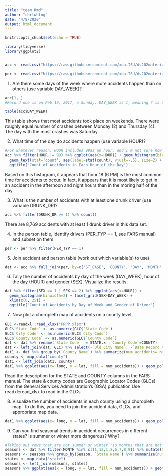 ```yaml
---
title: "team.Rmd"
author: "chrlwhtng"
date: "4/8/2020"
output: html_document
---
```


```r
knitr::opts_chunk$set(echo = TRUE)
```

```r
library(tidyverse)
library(ggplot2)


acc <- read.csv("https://raw.githubusercontent.com/xdaiISU/ds202materials/master/hwlabs/fars2017/accident.csv", stringsAsFactors = FALSE)

per <- read.csv("https://raw.githubusercontent.com/xdaiISU/ds202materials/master/hwlabs/fars2017/person.csv", stringsAsFactors = FALSE)
```

1. Are there some days of the week where more accidents happen than on others (use variable DAY_WEEK)?
```r
acc[1, ]
#Record one is on Feb 19, 2017, a Sunday. DAY_WEEK is 1, meaning 7 is Saturday, etc.

table(acc$DAY_WEEK)
```

This table shows that most accidents took place on weekends. There were roughly equal number of crashes between Monday (2) and Thursday (4). The day with the most crashes was Saturday.

2. What time of the day do accidents happen (use variable HOUR)?
```r
#For whatever reason, HOUR includes 99as an hour, and I'm not sure how to include that.
acc %>% filter(HOUR != 99) %>% ggplot(aes(x=HOUR)) + geom_histogram(binwidth=1) + 
  geom_text(stat='count', aes(label=stat(count), vjust=-.5), size=2) + 
  ggtitle("Count of Accidents in Each Hour of the Day")
```

Based on this histogram, it appears that hour 18 (6 PM) is the most common time for accidents to occur. In fact, it appears that it is most likely to get in an accident in the afternoon and night hours than in the moring half of the day.

3. What is the number of accidents with at least one drunk driver (use variable DRUNK_DR)?
```r
acc %>% filter(DRUNK_DR >= 1) %>% count()

```

There are 8,769 accidents with at least 1 drunk driver in this data set.

4. In the person table, identify drivers (PER_TYP == 1, see FARS manual) and subset on them.
```r
per <- per %>% filter(PER_TYP == 1)
```

5. Join accident and person table (work out which variable(s) to use)
```r
dat <- acc %>% full_join(per, by=c('ST_CASE', 'COUNTY', 'DAY', 'MONTH', 'HOUR', 'MINUTE'))

```

6. Tally the number of accidents by day of the week (DAY_WEEK), hour of the day (HOUR) and gender (SEX). Visualize the results.
```r
dat %>% filter(SEX == 1 | SEX == 2) %>% ggplot(aes(x=HOUR)) + 
  geom_histogram(binwidth=2) + facet_grid(SEX~DAY_WEEK) +
  xlim(c(0, 25)) + 
  ggtitle("Count of Accidents by Day of Week and Gender of Driver")
```

7. Now plot a choropleth map of accidents on a county level
```r
GLC <-readxl::read_xlsx("FRPP.xlsx")
GLC$`State Code` <- as.numeric(GLC$`State Code`)
GLC$`City Code` <- as.numeric(GLC$`City Code`)
GLC$`County Code` <- as.numeric(GLC$`County Code`)
dat <- dat %>% rename(`State Code`  = STATE.x ,`County Code`=COUNTY)
dat <- left_join(dat, GLC) %>% select(-`Old City Name`, -`Date Record Added`,-`City Name`, -`City Code`)
dat1 <- dat %>% group_by(`County Name`) %>% summarize(num_accidents= n()) %>% rename(subregion = `County Name`) %>% mutate(subregion = tolower(`subregion`))
county <- map_data("county")
dat1 <- left_join(dat1, county)
dat1 %>% ggplot(aes(x= long, y = lat, fill = num_accidents)) + geom_polygon(aes(group = group))+ scale_fill_gradient(low ="grey", high = "black") + ggtitle("Number of Accidents per County")
```

Read the description for the STATE and COUNTY columns in the FARS manual. The state & county codes are Geographic Locator Codes (GLCs) from the General Services Administration’s (GSA) publication
Use readxl::read_xlsx to read in the GLCs

8. Visualize the number of accidents in each county using a choropleth map. To do this, you need to join the accident data, GLCs, and appropriate map data.
```r
dat1 %>% ggplot(aes(x= long, y = lat, fill = num_accidents)) + geom_polygon(aes(group = group))+ scale_fill_gradient(low ="grey", high = "black") + ggtitle("Number of Accidents per County")
```
9. Can you find seasonal trends in accident occurrences in different states? Is summer or winter more dangerous? Why?
```r
#Taking out rows that are not summer or winter "so months that are not 11, 12, 1, 2, 6, 7, 8, 9
seasons <- dat %>% filter(MONTH %in% c(11,12,1,2,6,7,8,9)) %>% mutate(Season = if_else(MONTH %in% c(11,12,1,2), "WINTER","SUMMER"))
seasons <- seasons %>% group_by(Season, `State Name`) %>% summarize(num_accidents = n()) %>% rename(region = `State Name`) %>% mutate(region = tolower(region))
states <- map_data("state")
seasons <- left_join(seasons, states)
seasons %>% ggplot(aes(x = long, y = lat, fill = num_accidents)) + geom_polygon(aes(group = group)) + facet_wrap(~Season) + scale_fill_gradient(low = "white", high = "black")
```